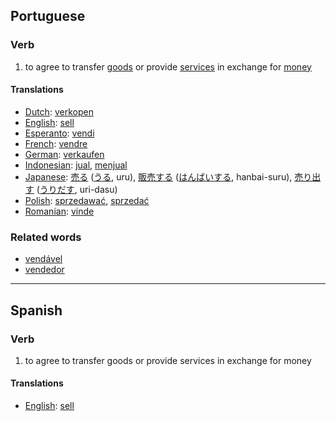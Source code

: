 ==Portuguese==
===Verb===
# to agree to transfer [[good]]s or provide [[service]]s in exchange for [[money]]

====Translations====
*[[Dutch]]: [[verkopen]]
*[[English]]: [[sell]]
*[[Esperanto]]: [[vendi]]
*[[French]]: [[vendre]]
*[[German]]: [[verkaufen]]
*[[Indonesian]]: [[jual]], [[jual|menjual]]
*[[Japanese]]: [[売る]] ([[うる]], uru), [[販売]]する ([[はんばい]]する, hanbai-suru), [[売り出す]] ([[うりだす]], uri-dasu)
*[[Polish]]: [[sprzedawać]], [[sprzedać]] 
*[[Romanian]]: [[vinde]]

===Related words===
*[[vendável]]
*[[vendedor]]

----
==Spanish==
===Verb===
# to agree to transfer goods or provide services in exchange for money

====Translations====
*[[English]]: [[sell]]